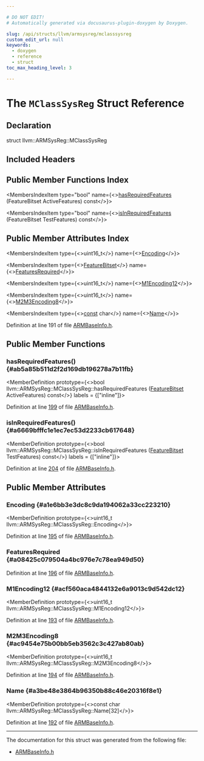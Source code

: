 ```yaml
---

# DO NOT EDIT!
# Automatically generated via docusaurus-plugin-doxygen by Doxygen.

slug: /api/structs/llvm/armsysreg/mclasssysreg
custom_edit_url: null
keywords:
  - doxygen
  - reference
  - struct
toc_max_heading_level: 3

---
```





# The `MClassSysReg` Struct Reference

<DoxygenPage pluginConfig={pluginConfig}>



## Declaration

<CodeBlock>struct llvm::ARMSysReg::MClassSysReg</CodeBlock>

## Included Headers

<IncludesList>
<IncludesListItem
  filePath="Target/ARM/Utils/ARMBaseInfo.h"
  permalink="/docs/api/files/lib/lib/target/lib/target/arm/lib/target/arm/utils/armbaseinfo-h"
  isLocal="true" />
</IncludesList>

## Public Member Functions Index

<MembersIndex>

<MembersIndexItem
  type="bool"
  name={<><a href="#ab5a85b511d2f2d169db196278a7b11fb">hasRequiredFeatures</a> (FeatureBitset ActiveFeatures) const</>}>
</MembersIndexItem>

<MembersIndexItem
  type="bool"
  name={<><a href="#a6669bfffc1e1ec7ec53d2233cb617648">isInRequiredFeatures</a> (FeatureBitset TestFeatures) const</>}>
</MembersIndexItem>

</MembersIndex>

## Public Member Attributes Index

<MembersIndex>

<MembersIndexItem
  type={<>uint16&#95;t</>}
  name={<><a href="#a1e6bb3e3dc8c9da194062a33cc223210">Encoding</a></>}>
</MembersIndexItem>

<MembersIndexItem
  type={<><a href="/docs/api/classes/llvm/featurebitset">FeatureBitset</a></>}
  name={<><a href="#a08425c079504a4bc976e7c78ea949d50">FeaturesRequired</a></>}>
</MembersIndexItem>

<MembersIndexItem
  type={<>uint16&#95;t</>}
  name={<><a href="#acf560aca4844132e6a9013c9d542dc12">M1Encoding12</a></>}>
</MembersIndexItem>

<MembersIndexItem
  type={<>uint16&#95;t</>}
  name={<><a href="#ac9454e75b00bb5eb3562c3c427ab80ab">M2M3Encoding8</a></>}>
</MembersIndexItem>

<MembersIndexItem
  type={<><a href="/docs/api/files/lib/lib/target/lib/target/aarch64/aarch64promoteconstant-cpp/#a90f8350fecae261c25be85d38b451bff">const</a> char</>}
  name={<><a href="#a3be48e3864b96350b88c46e20316f8e1">Name</a></>}>
</MembersIndexItem>

</MembersIndex>


Definition at line 191 of file <a href="/docs/api/files/lib/lib/target/lib/target/arm/lib/target/arm/utils/armbaseinfo-h">ARMBaseInfo.h</a>.

<SectionDefinition>

## Public Member Functions

### hasRequiredFeatures() {#ab5a85b511d2f2d169db196278a7b11fb}

<MemberDefinition
  prototype={<>bool llvm::ARMSysReg::MClassSysReg::hasRequiredFeatures (<a href="/docs/api/classes/llvm/featurebitset">FeatureBitset</a> ActiveFeatures) const</>}
  labels = {["inline"]}>

Definition at line <a href="/docs/api/files/lib/lib/target/lib/target/arm/lib/target/arm/utils/armbaseinfo-h/#l00199">199</a> of file <a href="/docs/api/files/lib/lib/target/lib/target/arm/lib/target/arm/utils/armbaseinfo-h">ARMBaseInfo.h</a>.
</MemberDefinition>

### isInRequiredFeatures() {#a6669bfffc1e1ec7ec53d2233cb617648}

<MemberDefinition
  prototype={<>bool llvm::ARMSysReg::MClassSysReg::isInRequiredFeatures (<a href="/docs/api/classes/llvm/featurebitset">FeatureBitset</a> TestFeatures) const</>}
  labels = {["inline"]}>

Definition at line <a href="/docs/api/files/lib/lib/target/lib/target/arm/lib/target/arm/utils/armbaseinfo-h/#l00204">204</a> of file <a href="/docs/api/files/lib/lib/target/lib/target/arm/lib/target/arm/utils/armbaseinfo-h">ARMBaseInfo.h</a>.
</MemberDefinition>

</SectionDefinition>

<SectionDefinition>

## Public Member Attributes

### Encoding {#a1e6bb3e3dc8c9da194062a33cc223210}

<MemberDefinition
  prototype={<>uint16&#95;t llvm::ARMSysReg::MClassSysReg::Encoding</>}>

Definition at line <a href="/docs/api/files/lib/lib/target/lib/target/arm/lib/target/arm/utils/armbaseinfo-h/#l00195">195</a> of file <a href="/docs/api/files/lib/lib/target/lib/target/arm/lib/target/arm/utils/armbaseinfo-h">ARMBaseInfo.h</a>.
</MemberDefinition>

### FeaturesRequired {#a08425c079504a4bc976e7c78ea949d50}

<MemberDefinition
  prototype="FeatureBitset llvm::ARMSysReg::MClassSysReg::FeaturesRequired">

Definition at line <a href="/docs/api/files/lib/lib/target/lib/target/arm/lib/target/arm/utils/armbaseinfo-h/#l00196">196</a> of file <a href="/docs/api/files/lib/lib/target/lib/target/arm/lib/target/arm/utils/armbaseinfo-h">ARMBaseInfo.h</a>.
</MemberDefinition>

### M1Encoding12 {#acf560aca4844132e6a9013c9d542dc12}

<MemberDefinition
  prototype={<>uint16&#95;t llvm::ARMSysReg::MClassSysReg::M1Encoding12</>}>

Definition at line <a href="/docs/api/files/lib/lib/target/lib/target/arm/lib/target/arm/utils/armbaseinfo-h/#l00193">193</a> of file <a href="/docs/api/files/lib/lib/target/lib/target/arm/lib/target/arm/utils/armbaseinfo-h">ARMBaseInfo.h</a>.
</MemberDefinition>

### M2M3Encoding8 {#ac9454e75b00bb5eb3562c3c427ab80ab}

<MemberDefinition
  prototype={<>uint16&#95;t llvm::ARMSysReg::MClassSysReg::M2M3Encoding8</>}>

Definition at line <a href="/docs/api/files/lib/lib/target/lib/target/arm/lib/target/arm/utils/armbaseinfo-h/#l00194">194</a> of file <a href="/docs/api/files/lib/lib/target/lib/target/arm/lib/target/arm/utils/armbaseinfo-h">ARMBaseInfo.h</a>.
</MemberDefinition>

### Name {#a3be48e3864b96350b88c46e20316f8e1}

<MemberDefinition
  prototype={<>const char llvm::ARMSysReg::MClassSysReg::Name&#91;32&#93;</>}>

Definition at line <a href="/docs/api/files/lib/lib/target/lib/target/arm/lib/target/arm/utils/armbaseinfo-h/#l00192">192</a> of file <a href="/docs/api/files/lib/lib/target/lib/target/arm/lib/target/arm/utils/armbaseinfo-h">ARMBaseInfo.h</a>.
</MemberDefinition>

</SectionDefinition>

<hr/>

The documentation for this struct was generated from the following file:

<ul>
<li><a href="/docs/api/files/lib/lib/target/lib/target/arm/lib/target/arm/utils/armbaseinfo-h">ARMBaseInfo.h</a></li>
</ul>

</DoxygenPage>
